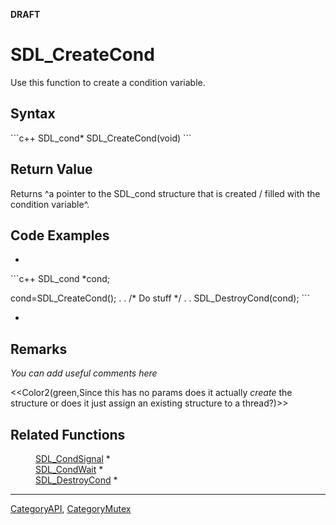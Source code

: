 <!-- pragma section-numbers off -->
<!-- pragma disable-camelcase -->
'''DRAFT'''

= SDL_CreateCond =
Use this function to create a condition variable.


== Syntax ==
```c++
SDL_cond* SDL_CreateCond(void)
```

== Return Value ==
Returns ^a pointer to the SDL_cond structure that is created / filled with the condition variable^.

== Code Examples ==
*
```c++
SDL_cond *cond;

cond=SDL_CreateCond();
.
.
/* Do stuff */
.
.
SDL_DestroyCond(cond);
```
*

== Remarks ==
''You can add useful comments here''

<<Color2(green,Since this has no params does it actually ''create'' the structure or does it just assign an existing structure to a thread?)>>

== Related Functions ==
:[[SDL_CondSignal]] *
:[[SDL_CondWait]] *
:[[SDL_DestroyCond]] *

----
[[CategoryAPI]], [[CategoryMutex]]

